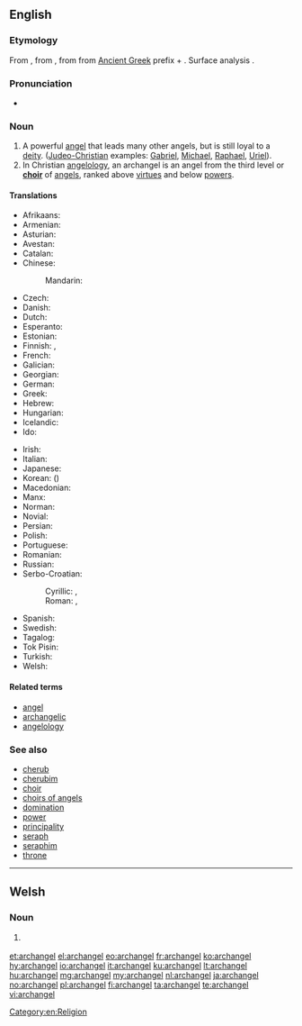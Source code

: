 {{also|Archangel}}
==English==
{{slim-wikipedia|lang=en}}

===Etymology===
From {{etyl|fro|en}} {{m|fro|archangele}}, from {{etyl|la|en}} {{m|la|archangelus}}, from {{etyl|grc|en}} {{m|grc|ἀρχάγγελος}} from [[Ancient Greek]] prefix {{m|grc|αρχ-}} + {{m|grc|ἄγγελος||messenger}}. Surface analysis {{prefix|en|arch|angel|nocat=1}}.

===Pronunciation===
* {{IPA|/ˈɑː(ɹ)kˌeɪn.dʒəl/|lang=en}}

===Noun===
{{en-noun|archangels}}

# A powerful [[angel]] that leads many other angels, but is still loyal to a [[deity]]. ([[Judeo-Christian]] examples: [[Gabriel]], [[Michael]], [[Raphael]], [[Uriel]]).
# In Christian [[angelology]], an archangel is an angel from the third level or '''[[choir]]''' of [[angel]]s, ranked above [[virtue]]s and below [[power]]s.

====Translations====
{{trans-top|angel who leads other angels}}
* Afrikaans: {{t|af|aartsengel}}
* Armenian: {{t+|hy|հրեշտակապետ}}
* Asturian: {{t|ast|arcánxel|m}}
* Avestan: {{t|ae|𐬀𐬨𐬆𐬱𐬀 𐬯𐬞𐬆𐬧𐬙𐬀|tr=Aməša Spəṇta}}
* Catalan: {{t|ca|arcàngel|m}}
* Chinese:
*: Mandarin: {{t|cmn|大天使|tr=dàtiānshǐ|sc=Hani}}
* Czech: {{t|cs|archanděl|m}}
* Danish: {{t|da|ærkeengel}}
* Dutch: {{t+|nl|aartsengel|m}}
* Esperanto: {{t|eo|ĉefanĝelo}}
* Estonian: {{t|et|peaingel}}
* Finnish: {{t+|fi|arkkienkeli}}, {{t|fi|ylienkeli}}
* French: {{t+|fr|archange}}
* Galician: {{t|gl|arcanxo|m}}
* Georgian: {{t|ka|მთავარანგელოზი|sc=Geor}}
* German: {{t+|de|Erzengel|m}}
* Greek: {{t+|el|αρχάγγελος|m}}
* Hebrew: {{t|he|רַב־מַלְאָךְ|m|tr=rav-mal'ákh}}
* Hungarian: {{t+|hu|arkangyal}}
* Icelandic: {{t|is|erkiengill|m}}
* Ido: {{t+|io|arkianjelo}}
{{trans-mid}}
* Irish: {{t|ga|ardaingeal|m}}
* Italian: {{t+|it|arcangelo|m}}
* Japanese: {{t|ja|大天使|tr=だいてんし, dai-tenshi}}
* Korean: {{t+|ko|대천사|sc=Kore}} ({{t|ko|大天使|sc=Kore}})
* Macedonian: {{t|mk|архангел|m}}
* Manx: {{t|gv|ard-ainle|m}}
* Norman: {{t|nrf|archange|m}} {{qualifier|Jersey}}
* Novial: {{t|nov|arkianjele}}
* Persian: {{t|fa|فرشتگان مقرب|tr=fereštegân-e moqarrab|sc=fa-Arab}}
* Polish: {{t+|pl|archanioł|m}}
* Portuguese: {{t+|pt|arcanjo|m}}
* Romanian: {{t+|ro|arhanghel|m}}
* Russian: {{t+|ru|арха́нгел|m}}
* Serbo-Croatian:
*: Cyrillic: {{t|sh|арханђел|m|sc=Cyrl}}, {{t|sh|арханђео|m|sc=Cyrl}}
*: Roman: {{t+|sh|arhanđel|m}}, {{t|sh|arhanđeo|m}}
* Spanish: {{t+|es|arcángel|m}}
* Swedish: {{t|sv|ärkeängel|c}}
* Tagalog: {{t|tl|arkanghel}}
* Tok Pisin: {{t|tpi|akanggelo}}
* Turkish: {{t|tr|baş melek}}
* Welsh: {{t|cy|archangel|m}}
{{trans-bottom}}

====Related terms====
{{rel-top|}}
* [[angel]]
* [[archangelic]]
* [[angelology]]
{{rel-mid}}
{{rel-bottom}}

===See also===
* [[cherub]]
* [[cherubim]]
* [[choir]]
* [[choirs of angels]]
* [[domination]]
* [[power]]
* [[principality]]
* [[seraph]]
* [[seraphim]]
* [[throne]]

[[Category:en:Religion]]

----

==Welsh==

===Noun===
{{cy-noun|m|archangylion}}

# {{label|cy|religion}} {{l|en|archangel}}

[[et:archangel]]
[[el:archangel]]
[[eo:archangel]]
[[fr:archangel]]
[[ko:archangel]]
[[hy:archangel]]
[[io:archangel]]
[[it:archangel]]
[[ku:archangel]]
[[lt:archangel]]
[[hu:archangel]]
[[mg:archangel]]
[[my:archangel]]
[[nl:archangel]]
[[ja:archangel]]
[[no:archangel]]
[[pl:archangel]]
[[fi:archangel]]
[[ta:archangel]]
[[te:archangel]]
[[vi:archangel]]